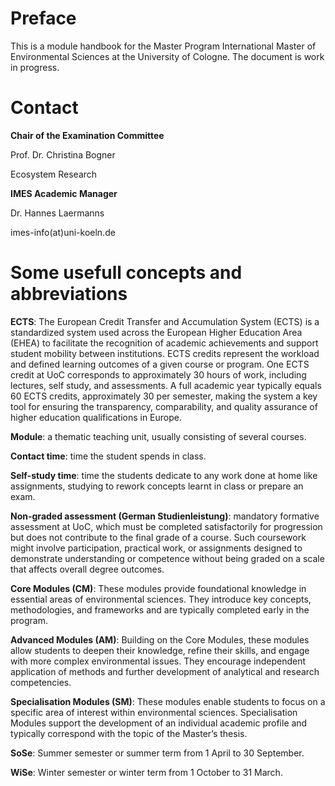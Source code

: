 # Preface {.unnumbered}

This is a module handbook for the Master Program International Master of Environmental Sciences at the University of Cologne. The document is work in progress.

# Contact 

**Chair of the Examination Committee**

Prof. Dr. Christina Bogner

Ecosystem Research


**IMES Academic Manager**

Dr. Hannes Laermanns

imes-info(at)uni-koeln.de

# Some usefull concepts and abbreviations {#sec-concepts}

**ECTS**: The European Credit Transfer and Accumulation System (ECTS) is a standardized system used across the European Higher Education Area (EHEA) to facilitate the recognition of academic achievements and support student mobility between institutions. ECTS credits represent the workload and defined learning outcomes of a given course or program. One ECTS credit at UoC corresponds to approximately 30 hours of work, including lectures, self study, and assessments. A full academic year typically equals 60 ECTS credits, approximately 30 per semester, making the system a key tool for ensuring the transparency, comparability, and quality assurance of higher education qualifications in Europe.

**Module**: a thematic teaching unit, usually consisting of several courses.

**Contact time**: time the student spends in class.

**Self-study time**: time the students dedicate to any work done at home like assignments, studying to rework concepts learnt in class or prepare an exam.

**Non-graded assessment (German Studienleistung)**: mandatory formative assessment at UoC, which must be completed satisfactorily for progression but does not contribute to the final grade of a course. Such coursework might involve participation, practical work, or assignments designed to demonstrate understanding or competence without being graded on a scale that affects overall degree outcomes.

**Core Modules (CM)**: These modules provide foundational knowledge in essential areas of environmental sciences. They introduce key concepts, methodologies, and frameworks and are typically completed early in the program.
  
**Advanced Modules (AM)**: Building on the Core Modules, these modules allow students to deepen their knowledge, refine their skills, and engage with more complex environmental issues. They encourage independent application of methods and further development of analytical and research competencies.

**Specialisation Modules (SM)**: These modules enable students to focus on a specific area of interest within environmental sciences. Specialisation Modules support the development of an individual academic profile and typically correspond with the topic of the Master's thesis.

**SoSe**: Summer semester or summer term from 1 April to 30 September.

**WiSe**: Winter semester or winter term from 1 October to 31 March.


